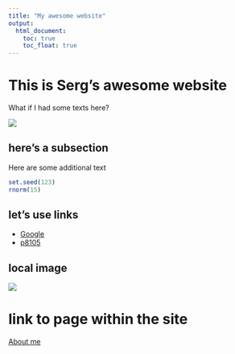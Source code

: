 ```yaml
---
title: "My awesome website"
output: 
  html_document:
    toc: true
    toc_float: true
---
```


# This is Serg's awesome website

What if I had some texts here?

![](https://media4.giphy.com/media/v1.Y2lkPTc5MGI3NjExZnpoYmRleG13dTJpdDFtaG9qdjVieTR6YjdsZ2ZzNWV3b3NjYzc2ZCZlcD12MV9pbnRlcm5hbF9naWZfYnlfaWQmY3Q9Zw/JRlqKEzTDKci5JPcaL/giphy.gif)

## here's a subsection

Here are some additional text

```r
set.seed(123)
rnorm(15)
```

## let's use links

* [Google](https://www.google.com)
* [p8105](https://p8105.com)

## local image

![](images/pikachu.png)

# link to page within the site

[About me](about.html)
